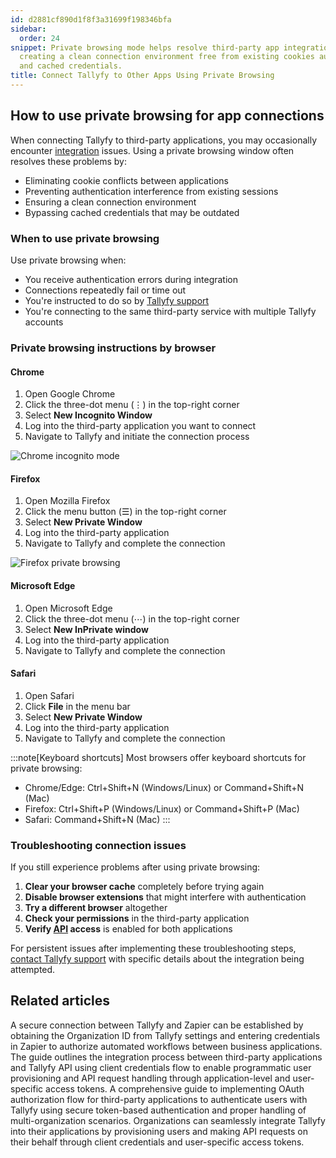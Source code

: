 ```yaml
---
id: d2881cf890d1f8f3a31699f198346bfa
sidebar:
  order: 24
snippet: Private browsing mode helps resolve third-party app integration issues by
  creating a clean connection environment free from existing cookies authentication
  and cached credentials.
title: Connect Tallyfy to Other Apps Using Private Browsing
---
```


## How to use private browsing for app connections

When connecting Tallyfy to third-party applications, you may occasionally encounter [integration](/products/pro/integrations/) issues. Using a private browsing window often resolves these problems by:

- Eliminating cookie conflicts between applications
- Preventing authentication interference from existing sessions
- Ensuring a clean connection environment
- Bypassing cached credentials that may be outdated

### When to use private browsing

Use private browsing when:
- You receive authentication errors during integration
- Connections repeatedly fail or time out
- You're instructed to do so by [Tallyfy support](/products/pro/miscellaneous/support/how-can-i-contact-tallyfys-support-team/)
- You're connecting to the same third-party service with multiple Tallyfy accounts

### Private browsing instructions by browser

#### Chrome

1. Open Google Chrome
2. Click the three-dot menu (⋮) in the top-right corner
3. Select **New Incognito Window**
4. Log into the third-party application you want to connect
5. Navigate to Tallyfy and initiate the connection process

![Chrome incognito mode](https://screenshots.tallyfy.com/tallyfy%2Fpro%2Fchrome-incognito.png)

#### Firefox

1. Open Mozilla Firefox
2. Click the menu button (☰) in the top-right corner
3. Select **New Private Window**
4. Log into the third-party application
5. Navigate to Tallyfy and complete the connection

![Firefox private browsing](https://screenshots.tallyfy.com/tallyfy%2Fpro%2Ffirefox-private.png)

#### Microsoft Edge

1. Open Microsoft Edge
2. Click the three-dot menu (⋯) in the top-right corner
3. Select **New InPrivate window**
4. Log into the third-party application
5. Navigate to Tallyfy and complete the connection

#### Safari

1. Open Safari
2. Click **File** in the menu bar
3. Select **New Private Window**
4. Log into the third-party application
5. Navigate to Tallyfy and complete the connection

:::note[Keyboard shortcuts]
Most browsers offer keyboard shortcuts for private browsing:
- Chrome/Edge: Ctrl+Shift+N (Windows/Linux) or Command+Shift+N (Mac)
- Firefox: Ctrl+Shift+P (Windows/Linux) or Command+Shift+P (Mac)
- Safari: Command+Shift+N (Mac)
:::

### Troubleshooting connection issues

If you still experience problems after using private browsing:

1. **Clear your browser cache** completely before trying again
2. **Disable browser extensions** that might interfere with authentication
3. **Try a different browser** altogether
4. **Check your permissions** in the third-party application
5. **Verify [API](/products/pro/integrations/open-api/) access** is enabled for both applications

For persistent issues after implementing these troubleshooting steps, [contact Tallyfy support](/products/pro/miscellaneous/support/how-can-i-contact-tallyfys-support-team/) with specific details about the integration being attempted.


## Related articles
<CardGrid>
<LinkTitleCard header="<b>Zapier > Connect Tallyfy to Zapier</b>" href="/products/pro/integrations/middleware/zapier/how-to-connect-your-tallyfy-account-to-zapier/" > A secure connection between Tallyfy and Zapier can be established by obtaining the Organization ID from Tallyfy settings and entering credentials in Zapier to authorize automated workflows between business applications. </LinkTitleCard>
<LinkTitleCard header="<b>Open Api > API usage as a third-party application instead of a user</b>" href="/products/pro/integrations/open-api/access-api-as-a-third-party-application-instead-of-a-user/" > The guide outlines the integration process between third-party applications and Tallyfy API using client credentials flow to enable programmatic user provisioning and API request handling through application-level and user-specific access tokens. </LinkTitleCard>
<LinkTitleCard header="<b>Open Api > OAuth authorization flow for third-party applications</b>" href="/products/pro/integrations/open-api/oauth-authorization-flow/" > A comprehensive guide to implementing OAuth authorization flow for third-party applications to authenticate users with Tallyfy using secure token-based authentication and proper handling of multi-organization scenarios. </LinkTitleCard>
<LinkTitleCard header="<b>Open Api > API usage as a third-party application instead of a user</b>" href="/products/pro/integrations/open-api/access-api-as-a-third-party-application-instead-of-a-user/" > Organizations can seamlessly integrate Tallyfy into their applications by provisioning users and making API requests on their behalf through client credentials and user-specific access tokens. </LinkTitleCard>
</CardGrid>